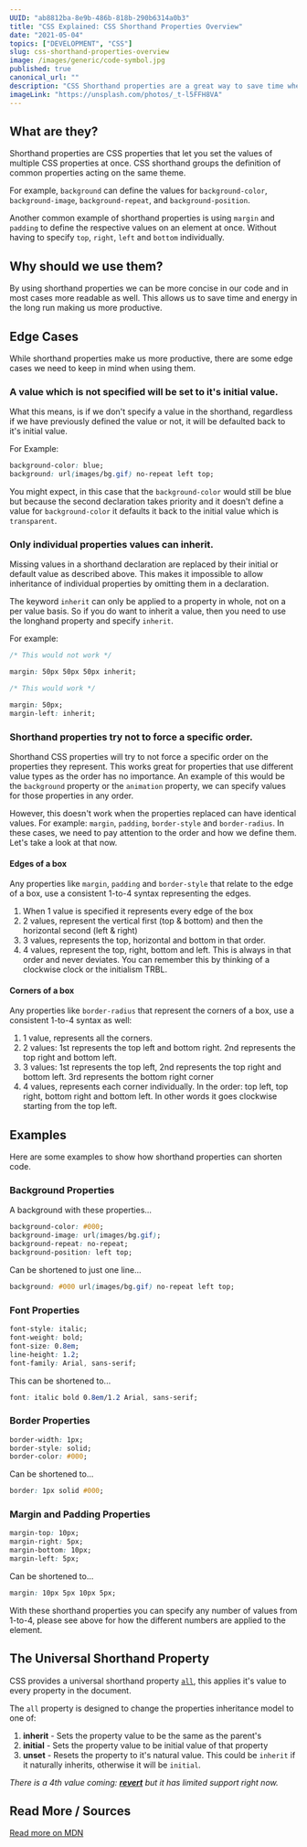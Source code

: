 ```yaml
---
UUID: "ab8812ba-8e9b-486b-818b-290b6314a0b3"
title: "CSS Explained: CSS Shorthand Properties Overview"
date: "2021-05-04"
topics: ["DEVELOPMENT", "CSS"]
slug: css-shorthand-properties-overview
image: /images/generic/code-symbol.jpg
published: true
canonical_url: ""
description: "CSS Shorthand properties are a great way to save time when writing CSS, here's more..."
imageLink: "https://unsplash.com/photos/_t-l5FFH8VA"
---
```


## What are they?

Shorthand properties are CSS properties that let you set the values of multiple CSS properties at once. CSS shorthand groups the definition of common properties acting on the same theme.

For example, `background` can define the values for `background-color`, `background-image`, `background-repeat`, and `background-position`.

Another common example of shorthand properties is using `margin` and `padding` to define the respective values on an element at once. Without having to specify `top`, `right`, `left` and `bottom` individually.

## Why should we use them?

By using shorthand properties we can be more concise in our code and in most cases more readable as well. This allows us to save time and energy in the long run making us more productive.

## Edge Cases

While shorthand properties make us more productive, there are some edge cases we need to keep in mind when using them.

### A value which is not specified will be set to it's initial value.

What this means, is if we don't specify a value in the shorthand, regardless if we have previously defined the value or not, it will be defaulted back to it's initial value.

For Example:

```css
background-color: blue;
background: url(images/bg.gif) no-repeat left top;
```

You might expect, in this case that the `background-color` would still be blue but because the second declaration takes priority and it doesn't define a value for `background-color` it defaults it back to the initial value which is `transparent`.

### Only individual properties values can inherit.

Missing values in a shorthand declaration are replaced by their initial or default value as described above. This makes it impossible to allow inheritance of individual properties by omitting them in a declaration.

The keyword `inherit` can only be applied to a property in whole, not on a per value basis. So if you do want to inherit a value, then you need to use the longhand property and specify `inherit`.

For example:

```css
/* This would not work */

margin: 50px 50px 50px inherit;

/* This would work */

margin: 50px;
margin-left: inherit;
```

### Shorthand properties try not to force a specific order.

Shorthand CSS properties will try to not force a specific order on the properties they represent. This works great for properties that use different value types as the order has no importance. An example of this would be the `background` property or the `animation` property, we can specify values for those properties in any order.

However, this doesn't work when the properties replaced can have identical values. For example: `margin`, `padding`, `border-style` and `border-radius`. In these cases, we need to pay attention to the order and how we define them. Let's take a look at that now.

#### Edges of a box

Any properties like `margin`, `padding` and `border-style` that relate to the edge of a box, use a consistent 1-to-4 syntax representing the edges.

1. When 1 value is specified it represents every edge of the box
2. 2 values, represent the vertical first (top & bottom) and then the horizontal second (left & right)
3. 3 values, represents the top, horizontal and bottom in that order.
4. 4 values, represent the top, right, bottom and left. This is always in that order and never deviates. You can remember this by thinking of a clockwise clock or the initialism TRBL.

#### Corners of a box

Any properties like `border-radius` that represent the corners of a box, use a consistent 1-to-4 syntax as well:

1. 1 value, represents all the corners.
2. 2 values: 1st represents the top left and bottom right. 2nd represents the top right and bottom left.
3. 3 values: 1st represents the top left, 2nd represents the top right and bottom left. 3rd represents the bottom right corner
4. 4 values, represents each corner individually. In the order: top left, top right, bottom right and bottom left. In other words it goes clockwise starting from the top left.

## Examples

Here are some examples to show how shorthand properties can shorten code.

### Background Properties

A background with these properties...

```css
background-color: #000;
background-image: url(images/bg.gif);
background-repeat: no-repeat;
background-position: left top;
```

Can be shortened to just one line...

```css
background: #000 url(images/bg.gif) no-repeat left top;
```

### Font Properties

```css
font-style: italic;
font-weight: bold;
font-size: 0.8em;
line-height: 1.2;
font-family: Arial, sans-serif;
```

This can be shortened to...

```css
font: italic bold 0.8em/1.2 Arial, sans-serif;
```

### Border Properties

```css
border-width: 1px;
border-style: solid;
border-color: #000;
```

Can be shortened to...

```css
border: 1px solid #000;
```

### Margin and Padding Properties

```css
margin-top: 10px;
margin-right: 5px;
margin-bottom: 10px;
margin-left: 5px;
```

Can be shortened to...

```css
margin: 10px 5px 10px 5px;
```

With these shorthand properties you can specify any number of values from 1-to-4, please see above for how the different numbers are applied to the element.

## The Universal Shorthand Property

CSS provides a universal shorthand property [`all`](https://developer.mozilla.org/en-US/docs/Web/CSS/all), this applies it's value to every property in the document.

The `all` property is designed to change the properties inheritance model to one of:

1. **inherit** - Sets the property value to be the same as the parent's
2. **initial** - Sets the property value to be initial value of that property
3. **unset** - Resets the property to it's natural value. This could be `inherit` if it naturally inherits, otherwise it will be `initial`.

_There is a 4th value coming: [**revert**](https://developer.mozilla.org/en-US/docs/Web/CSS/revert) but it has limited support right now._

## Read More / Sources

[Read more on MDN](https://developer.mozilla.org/en-US/docs/Web/CSS/Shorthand_properties)
